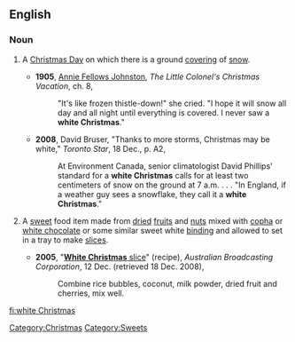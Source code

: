 ==English==
{{wikipedia}}

===Noun===
{{en-noun|sg=[[white]] [[Christmas]]|white Christmases}}

# {{idiom}} A [[Christmas Day]] on which there is a ground [[covering]] of [[snow]].
#*'''1905''', [[w:Annie Fellows Johnston|Annie Fellows Johnston]], ''The Little Colonel's Christmas Vacation'', ch. 8,
#*:"It's like frozen thistle-down!" she cried. "I hope it will snow all day and all night until everything is covered. I never saw a '''white Christmas'''."
#*'''2008''', David Bruser, "Thanks to more storms, Christmas may be white," ''Toronto Star'', 18 Dec., p. A2,
#*:At Environment Canada, senior climatologist David Phillips' standard for a '''white Christmas''' calls for at least two centimeters of snow on the ground at 7 a.m. . . . "In England, if a weather guy sees a snowflake, they call it a '''white Christmas'''." 
# {{Australia|idiom}} A [[sweet]] food item made from [[dried]] [[fruit]]s and [[nut]]s mixed with [[copha]] or [[white chocolate]] or some similar sweet white [[binding]] and allowed to set in a tray to make [[slice]]s.
#*'''2005''', "[http://www.abc.net.au/local/recipes/2005/12/12/1528891.htm '''White Christmas''' slice]" (recipe), ''Australian Broadcasting Corporation'', 12 Dec. (retrieved 18 Dec. 2008),
#*:Combine rice bubbles, coconut, milk powder, dried fruit and cherries, mix well.

[[Category:Christmas]]
[[Category:Sweets]]

[[fi:white Christmas]]